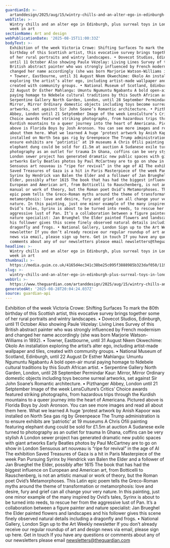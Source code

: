 ```yaml
---
guardianId: >-
  artanddesign/2025/aug/15/wintry-chills-and-an-alter-ego-in-edinburgh-plus-surreal-toys-in-london-the-week-in-art
webTitle: >-
  Wintry chills and an alter ego in Edinburgh, plus surreal toys in London – the
  week in art
sectionName: Art and design
webPublicationDate: '2025-08-15T11:00:33Z'
bodyText: >-
  Exhibition of the week Victoria Crowe: Shifting Surfaces To mark the 80th
  birthday of this Scottish artist, this evocative survey brings together some
  of her rural portraits and wintry landscapes. • Dovecot Studios, Edinburgh,
  until 11 October Also showing Paule Vézelay: Living Lines Survey of this
  British abstract painter who was strongly influenced by French modernism and
  changed her name accordingly (she was born Marjorie Watson-Williams in 1892).
  • Towner, Eastbourne, until 31 August Nkem Okwechime: Okolo An installation
  exploring the artist’s alter ego, including artist-made wallpaper and tiles,
  created with community groups. • National Museum of Scotland, Edinburgh, until
  22 August Dr Esther Mahlangu: Umuntu Ngumuntu Ngabantu A bold open-air mural
  paying homage to Ndebele cultural traditions by this South African artist. •
  Serpentine Gallery North Garden, London, until 28 September Permindar Kaur:
  Mirror, Mirror Ordinary domestic objects including toys become surreal
  artworks, set against Sir John Soane’s Romantic architecture. • Pizthanger
  Abbey, London until 21 Setptember Image of the week LensCulture’s Critics’
  Choice awards featured striking photographs, from hazardous trips through the
  Kurdish mountains to a queer journey into the heart of Americana. Pictured
  above is Florida Boys by Josh Aronson. You can see more images and read all
  about them here. What we learned A huge ‘protest artwork by Anish Kapoor was
  installed on North Sea gas rig by Greenpeace The Trump administration is to
  ensure exhibits are ‘patriotic’ at 19 museums A Chris Ofili painting featuring
  elephant dung could be sold for £1.5m at auction A Sudanese exile turned to
  photography as an outlet for trauma In Ghana, coffins can be very stylish A
  London sewer project has generated dramatic new public spaces with giant
  artworks Early Beatles photos by Paul McCartney are to go on show in London
  Sensuous art nouveau is “ripe for revival” in the age of AI The exhibition
  Saved Treasures of Gaza is a hit in Paris Masterpiece of the week Pan Pursuing
  Syrinx by Hendrick van Balen the Elder and a follower of Jan Brueghel the
  Elder, possibly after 1615 The book that has had the biggest influence on
  European and American art, from Botticelli to Rauschenberg, is not an artistic
  manual or work of theory, but the Roman poet Ovid’s Metamorphoses. This Latin
  epic poem tells the Greco-Roman myths around the theme of transformation or
  metamorphosis: love and desire, fury and grief can all change your very
  nature. In this painting, just one minor example of the many inspired by
  Ovid’s tales, Syrinx is about to be turned into reeds, to rescue her from the
  aggressive lust of Pan. It’s a collaboration between a figure painter and
  nature specialist: Jan Brueghel the Elder painted flowers and landscapes and
  his follower gives this scene finely observed natural details including a
  dragonfly and frogs. • National Gallery, London Sign up to the Art Weekly
  newsletter If you don’t already receive our regular roundup of art and design
  news via email, please sign up here. Get in touch If you have any questions or
  comments about any of our newsletters please email newsletters@theguardian.com
headline: >-
  Wintry chills and an alter ego in Edinburgh, plus surreal toys in London – the
  week in art
thumbnail: >-
  https://media.guim.co.uk/4165d4ec341c38be25c095f3888985b323daf050/119_0_3912_3130/500.jpg
slug: >-
  wintry-chills-and-an-alter-ego-in-edinburgh-plus-surreal-toys-in-london-the-week-in-art
webUrl: >-
  https://www.theguardian.com/artanddesign/2025/aug/15/wintry-chills-and-an-alter-ego-in-edinburgh-plus-surreal-toys-in-london-the-week-in-art
generatedAt: '2025-08-28T20:04:24.037Z'
source: guardian-api
---
```

Exhibition of the week Victoria Crowe: Shifting Surfaces To mark the 80th birthday of this Scottish artist, this evocative survey brings together some of her rural portraits and wintry landscapes. • Dovecot Studios, Edinburgh, until 11 October Also showing Paule Vézelay: Living Lines Survey of this British abstract painter who was strongly influenced by French modernism and changed her name accordingly (she was born Marjorie Watson-Williams in 1892). • Towner, Eastbourne, until 31 August Nkem Okwechime: Okolo An installation exploring the artist’s alter ego, including artist-made wallpaper and tiles, created with community groups. • National Museum of Scotland, Edinburgh, until 22 August Dr Esther Mahlangu: Umuntu Ngumuntu Ngabantu A bold open-air mural paying homage to Ndebele cultural traditions by this South African artist. • Serpentine Gallery North Garden, London, until 28 September Permindar Kaur: Mirror, Mirror Ordinary domestic objects including toys become surreal artworks, set against Sir John Soane’s Romantic architecture. • Pizthanger Abbey, London until 21 Setptember Image of the week LensCulture’s Critics’ Choice awards featured striking photographs, from hazardous trips through the Kurdish mountains to a queer journey into the heart of Americana. Pictured above is Florida Boys by Josh Aronson. You can see more images and read all about them here. What we learned A huge ‘protest artwork by Anish Kapoor was installed on North Sea gas rig by Greenpeace The Trump administration is to ensure exhibits are ‘patriotic’ at 19 museums A Chris Ofili painting featuring elephant dung could be sold for £1.5m at auction A Sudanese exile turned to photography as an outlet for trauma In Ghana, coffins can be very stylish A London sewer project has generated dramatic new public spaces with giant artworks Early Beatles photos by Paul McCartney are to go on show in London Sensuous art nouveau is “ripe for revival” in the age of AI The exhibition Saved Treasures of Gaza is a hit in Paris Masterpiece of the week Pan Pursuing Syrinx by Hendrick van Balen the Elder and a follower of Jan Brueghel the Elder, possibly after 1615 The book that has had the biggest influence on European and American art, from Botticelli to Rauschenberg, is not an artistic manual or work of theory, but the Roman poet Ovid’s Metamorphoses. This Latin epic poem tells the Greco-Roman myths around the theme of transformation or metamorphosis: love and desire, fury and grief can all change your very nature. In this painting, just one minor example of the many inspired by Ovid’s tales, Syrinx is about to be turned into reeds, to rescue her from the aggressive lust of Pan. It’s a collaboration between a figure painter and nature specialist: Jan Brueghel the Elder painted flowers and landscapes and his follower gives this scene finely observed natural details including a dragonfly and frogs. • National Gallery, London Sign up to the Art Weekly newsletter If you don’t already receive our regular roundup of art and design news via email, please sign up here. Get in touch If you have any questions or comments about any of our newsletters please email newsletters@theguardian.com
